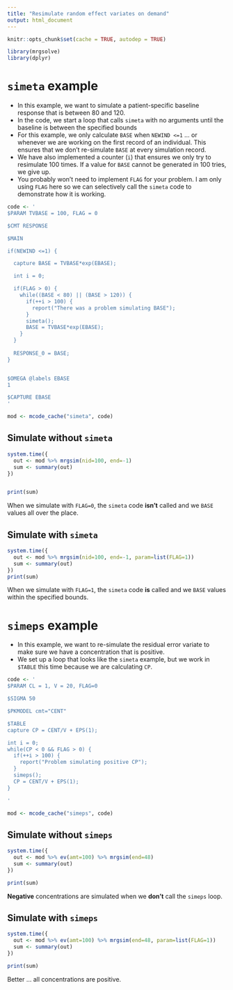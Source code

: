 ```yaml
---
title: "Resimulate random effect variates on demand"
output: html_document
---
```

 
 
 
```r
knitr::opts_chunk$set(cache = TRUE, autodep = TRUE)
```

```r
library(mrgsolve)
library(dplyr)
```


# `simeta` example
 
- In this example, we want to simulate a patient-specific baseline response
that is between 80 and 120.
- In the code, we start a loop that calls `simeta` with no 
arguments until the baseline is between the specified bounds
- For this example, we only calculate
`BASE` when `NEWIND <=1` ... or whenever we are working on the 
first record of an individual.  This ensures that we don't re-simulate
`BASE` at every simulation record.
- We have also implemented a counter (`i`) that ensures we only
try to resimulate 100 times.  If a value for `BASE` cannot be
generated in 100 tries, we give up.  
- You probably won't need to implement `FLAG` for your problem. I am 
only using `FLAG` here so we can selectively call the `simeta` code
to demonstrate how it is working.
 


```r
code <- '
$PARAM TVBASE = 100, FLAG = 0

$CMT RESPONSE

$MAIN 

if(NEWIND <=1) {

  capture BASE = TVBASE*exp(EBASE);

  int i = 0;

  if(FLAG > 0) {
    while((BASE < 80) || (BASE > 120)) {
      if(++i > 100) {
        report("There was a problem simulating BASE");
      }
      simeta();
      BASE = TVBASE*exp(EBASE);
    }
  }
  
  RESPONSE_0 = BASE;
}


$OMEGA @labels EBASE
1

$CAPTURE EBASE
'
```


```r
mod <- mcode_cache("simeta", code)
```


## Simulate without `simeta`
```r
system.time({
  out <- mod %>% mrgsim(nid=100, end=-1)
  sum <- summary(out)
})


print(sum)

```


 
When we simulate with `FLAG=0`, the `simeta` code __isn't__ called and we
`BASE` values all over the place.
 

## Simulate with `simeta`
```r
system.time({
  out <- mod %>% mrgsim(nid=100, end=-1, param=list(FLAG=1))
  sum <- summary(out)
})
print(sum)

```

When we simulate with `FLAG=1`, the `simeta` code __is__ called and we
`BASE` values within the specified bounds.
 

# `simeps` example
 
- In this example, we want to re-simulate the residual error variate to 
make sure we have a concentration that is positive.
- We set up a loop that looks like the `simeta` example, but 
we work in `$TABLE` this time because we are calculating `CP`.

 
```r
code <- '
$PARAM CL = 1, V = 20, FLAG=0

$SIGMA 50

$PKMODEL cmt="CENT"

$TABLE
capture CP = CENT/V + EPS(1);

int i = 0;
while(CP < 0 && FLAG > 0) {
  if(++i > 100) {
    report("Problem simulating positive CP");
  }
  simeps();
  CP = CENT/V + EPS(1);
}

'
```


```r
mod <- mcode_cache("simeps", code)
```


## Simulate without `simeps`

```r
system.time({
  out <- mod %>% ev(amt=100) %>% mrgsim(end=48)
  sum <- summary(out)
})

print(sum)

```


__Negative__ concentrations are simulated when we __don't__ call the
`simeps` loop.
 

## Simulate with `simeps`

```r
system.time({
  out <- mod %>% ev(amt=100) %>% mrgsim(end=48, param=list(FLAG=1))
  sum <- summary(out)
})

print(sum)
```


 
Better ... all concentrations are positive.
 


